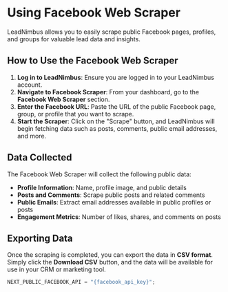 
# Using Facebook Web Scraper

<Callout type="info" emoji="💡">
  LeadNimbus allows you to easily scrape public Facebook pages, profiles, and groups for valuable lead data and insights.
</Callout>

## How to Use the Facebook Web Scraper

1. **Log in to LeadNimbus**: Ensure you are logged in to your LeadNimbus account.
2. **Navigate to Facebook Scraper**: From your dashboard, go to the **Facebook Web Scraper** section.
3. **Enter the Facebook URL**: Paste the URL of the public Facebook page, group, or profile that you want to scrape.
4. **Start the Scraper**: Click on the "Scrape" button, and LeadNimbus will begin fetching data such as posts, comments, public email addresses, and more.

## Data Collected

The Facebook Web Scraper will collect the following public data:
- **Profile Information**: Name, profile image, and public details
- **Posts and Comments**: Scrape public posts and related comments
- **Public Emails**: Extract email addresses available in public profiles or posts
- **Engagement Metrics**: Number of likes, shares, and comments on posts

## Exporting Data

Once the scraping is completed, you can export the data in **CSV format**. Simply click the **Download CSV** button, and the data will be available for use in your CRM or marketing tool.

```jsx filename="src/.env"
NEXT_PUBLIC_FACEBOOK_API = "{facebook_api_key}";
